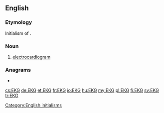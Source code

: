 ==English==

===Etymology===
Initialism of {{etyl|de|en}} {{m|de|Elektrokardiogramm|'''E'''lektro'''k'''ardio'''g'''ramm}}.

===Noun===
{{head|en|noun}}

# {{label|en|cardiology}} [[electrocardiogram]]

===Anagrams===
* {{l|en|keg}}

[[Category:English initialisms]]

[[cs:EKG]]
[[de:EKG]]
[[et:EKG]]
[[fr:EKG]]
[[io:EKG]]
[[hu:EKG]]
[[my:EKG]]
[[pl:EKG]]
[[fi:EKG]]
[[sv:EKG]]
[[tr:EKG]]